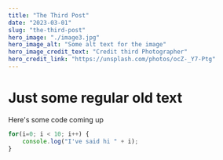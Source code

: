 ```yaml
---
title: "The Third Post"
date: "2023-03-01"
slug: "the-third-post"
hero_image: "./image3.jpg"
hero_image_alt: "Some alt text for the image"
hero_image_credit_text: "Credit third Photographer"
hero_credit_link: "https://unsplash.com/photos/ocZ-_Y7-Ptg"
---
```

# Just some regular old text

Here's some code coming up

```js
for(i=0; i < 10; i++) {
    console.log("I've said hi " + i);
}
```